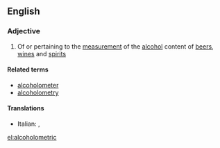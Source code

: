 ==English==

===Adjective===
{{en-adj}}

# Of or pertaining to the [[measurement]] of the [[alcohol]] content of [[beer]]s, [[wine]]s and [[spirit]]s

====Related terms====
*[[alcoholometer]]
*[[alcoholometry]]

====Translations====
{{top}}
* Italian: {{t-|it|alcolometrico}}, {{t-|it|alcoolometrico}}
{{mid}}

{{bottom}}

[[el:alcoholometric]]
